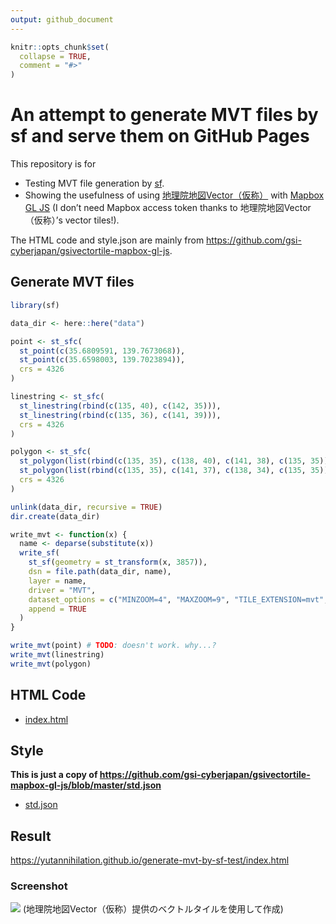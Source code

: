 ```yaml
---
output: github_document
---
```


<!-- README.md is generated from README.Rmd. Please edit that file -->

```r
knitr::opts_chunk$set(
  collapse = TRUE,
  comment = "#>"
)
```

#  An attempt to generate MVT files by sf and serve them on GitHub Pages

This repository is for

* Testing MVT file generation by [sf](https://github.com/r-spatial/sf/).
* Showing the usefulness of using [地理院地図Vector（仮称）](https://maps.gsi.go.jp/vector/) with [Mapbox GL JS](https://github.com/mapbox/mapbox-gl-js) (I don't need Mapbox access token thanks to 地理院地図Vector（仮称）'s vector tiles!).

The HTML code and style.json are mainly from <https://github.com/gsi-cyberjapan/gsivectortile-mapbox-gl-js>.

## Generate MVT files

```r
library(sf)

data_dir <- here::here("data")

point <- st_sfc(
  st_point(c(35.6809591, 139.7673068)),
  st_point(c(35.6598003, 139.7023894)),
  crs = 4326
)

linestring <- st_sfc(
  st_linestring(rbind(c(135, 40), c(142, 35))),
  st_linestring(rbind(c(135, 36), c(141, 39))),
  crs = 4326
)

polygon <- st_sfc(
  st_polygon(list(rbind(c(135, 35), c(138, 40), c(141, 38), c(135, 35)))),
  st_polygon(list(rbind(c(135, 35), c(141, 37), c(138, 34), c(135, 35)))),
  crs = 4326
)

unlink(data_dir, recursive = TRUE)
dir.create(data_dir)

write_mvt <- function(x) {
  name <- deparse(substitute(x))
  write_sf(
    st_sf(geometry = st_transform(x, 3857)),
    dsn = file.path(data_dir, name),
    layer = name,
    driver = "MVT",
    dataset_options = c("MINZOOM=4", "MAXZOOM=9", "TILE_EXTENSION=mvt", "COMPRESS=NO"),
    append = TRUE
  )
}

write_mvt(point) # TODO: doesn't work. why...?
write_mvt(linestring)
write_mvt(polygon)
```

## HTML Code

* [index.html](index.html)

## Style

**This is just a copy of <https://github.com/gsi-cyberjapan/gsivectortile-mapbox-gl-js/blob/master/std.json>**

* [std.json](std.json)

## Result

<https://yutannihilation.github.io/generate-mvt-by-sf-test/index.html>

### Screenshot

![](./screenshot.png) (地理院地図Vector（仮称）提供のベクトルタイルを使用して作成)